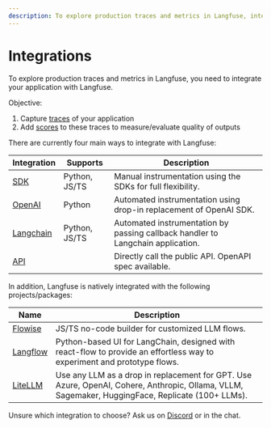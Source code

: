 ```yaml
---
description: To explore production traces and metrics in Langfuse, integrate your application via SDKs, Langchain integration or APIs
---
```


# Integrations

To explore production traces and metrics in Langfuse, you need to integrate your application with Langfuse.

Objective:

1. Capture [traces](/docs/tracing) of your application
2. Add [scores](/docs/scores) to these traces to measure/evaluate quality of outputs

There are currently four main ways to integrate with Langfuse:

| Integration                  | Supports      | Description                                                                     |
| ---------------------------- | ------------- | ------------------------------------------------------------------------------- |
| [SDK](/docs/sdk)             | Python, JS/TS | Manual instrumentation using the SDKs for full flexibility.                     |
| [OpenAI](/docs/openai)       | Python        | Automated instrumentation using drop-in replacement of OpenAI SDK.              |
| [Langchain](/docs/langchain) | Python, JS/TS | Automated instrumentation by passing callback handler to Langchain application. |
| [API](/docs/api)             |               | Directly call the public API. OpenAPI spec available.                           |

In addition, Langfuse is natively integrated with the following projects/packages:

| Name                       | Description                                                                                                                                      |
| -------------------------- | ------------------------------------------------------------------------------------------------------------------------------------------------ |
| [Flowise](/docs/flowise)   | JS/TS no-code builder for customized LLM flows.                                                                                                  |
| [Langflow](/docs/langflow) | Python-based UI for LangChain, designed with react-flow to provide an effortless way to experiment and prototype flows.                          |
| [LiteLLM](/docs/litellm)   | Use any LLM as a drop in replacement for GPT. Use Azure, OpenAI, Cohere, Anthropic, Ollama, VLLM, Sagemaker, HuggingFace, Replicate (100+ LLMs). |

Unsure which integration to choose? Ask us on [Discord](/discord) or in the chat.

